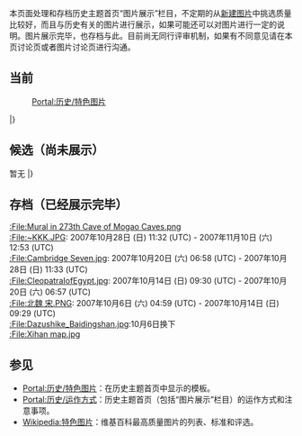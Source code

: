 本页面处理和存档历史主题首页“图片展示”栏目，不定期的从[[Special:Newimages|新建图片]]中挑选质量比较好，而且与历史有关的图片进行展示，如果可能还可以对图片进行一定的说明。图片展示完毕，也存档与此。目前尚无同行评审机制，如果有不同意见请在本页讨论页或者图片讨论页进行沟通。

== 当前 ==
:[[Portal:历史/特色图片|Portal:历史/特色图片]]
{{Portal:历史/栏目框1|图片展示|Width=60}}
{{Portal:历史/特色图片}}
|}

== 候选（尚未展示） ==
{{Portal:历史/栏目框1|图片展示|Width=60}}
暂无
|}

== 存档（已经展示完毕） ==
;[[:File:Mural_in_273th_Cave_of_Mogao_Caves.png|:File:Mural in 273th Cave of Mogao Caves.png]]
;[[:File:~KKK.JPG|:File:~KKK.JPG]]: 2007年10月28日 (日) 11:32 (UTC) - 2007年11月10日 (六) 12:53 (UTC)
;[[:File:Cambridge_Seven.jpg|:File:Cambridge Seven.jpg]]: 2007年10月20日 (六) 06:58 (UTC) - 2007年10月28日 (日) 11:33 (UTC)
;[[:File:CleopatraIofEgypt.jpg|:File:CleopatraIofEgypt.jpg]]: 2007年10月14日 (日) 09:30 (UTC) - 2007年10月20日 (六) 06:57 (UTC)
;[[:File:北魏_宋.PNG|:File:北魏 宋.PNG]]: 2007年10月6日 (六) 04:59 (UTC) - 2007年10月14日 (日) 09:29 (UTC)
;[[:File:Dazushike_Baidingshan.jpg|:File:Dazushike_Baidingshan.jpg]]:10月6日换下
;[[:File:Xihan_map.jpg|:File:Xihan map.jpg]]

== 参见 ==
*[[Portal:历史/特色图片|Portal:历史/特色图片]]：在历史主题首页中显示的模板。
*[[Portal:历史/运作方式|Portal:历史/运作方式]]：历史主题首页（包括“图片展示”栏目）的运作方式和注意事项。
*[[Wikipedia:特色图片|Wikipedia:特色图片]]：维基百科最高质量图片的列表、标准和评选。